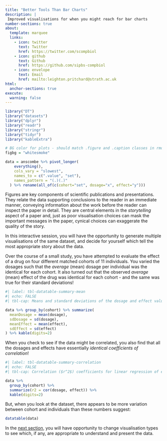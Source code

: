 ```yaml
---
title: "Better Tools Than Bar Charts"
description: |
 Improved visualisations for when you might reach for bar charts
number-sections: true
about:
  template: marquee
  links:
    - icon: twitter
      text: Twitter
      href: https://twitter.com/scompbiol
    - icon: github
      text: Github
      href: https://github.com/sipbs-compbiol
    - icon: envelope
      text: Email
      href: mailto:leighton.pritchard@strath.ac.uk
html:
  anchor-sections: true
execute:
  warning: false
---
```


```r
library("DT")
library("datasets")
library("dplyr")
library("readr")
library("stringr")
library("tidyr")
library("kableExtra")

# BG color for plots - should match .figure and .caption classes in rmd_style.css
figbg = "whitesmoke"

data = anscombe %>% pivot_longer(
    everything(),
    cols_vary = "slowest",
    names_to = c(".value", "set"),
    names_pattern = "(.)(.)"
  ) %>% rename(all_of(c(cohort="set", dosage="x", effect="y")))
```

Figures are key components of scientific publications and presentations. They relate the data supporting conclusions to the reader in an immediate manner, conveying information about the work before the reader can inspect the paper in detail. They are central elements in the *storytelling* aspect of a paper and, just as poor visualisation choices can mask the important messages in the paper, cynical choices can exaggerate the quality of the story.

::: { .callout-data }
In this interactive session, you will have the opportunity to generate multiple visualisations of the same dataset, and decide for yourself which tell the most appropriate story about the data.
:::

::: { .callout-case-study }
Over the course of a small study, you have attempted to evaluate the effect of a drug on four different matched cohorts of 11 individuals. You varied the dosages such that the *average* (mean) dosage per individual was the identical for each cohort. It also turned out that the observed *average* (mean) effect of the drug was identical for each cohort - and the same was true for their standard deviations!

```r
#| label: tbl-datatable-summary-mean
#| echo: FALSE
#| tbl-cap: Means and standard deviations of the dosage and effect values for each of the four cohorts

data %>% group_by(cohort) %>% summarize(
  meanDosage = mean(dosage),
  sdDosage = sd(dosage),
  meanEffect = mean(effect),
  sdEffect = sd(effect)
) %>% kable(digits=2)
```


When you check to see if the data might be correlated, you also find that all the dosages and effects have essentially *identical coefficients of correlation*!

```r
#| label: tbl-datatable-summary-correlation
#| echo: FALSE
#| tbl-cap: Correlation ($r^2$) coefficients for linear regression of effect against dosage, by group.

data %>% 
  group_by(cohort) %>% 
  summarize(r2 = cor(dosage, effect)) %>%
  kable(digits=2)
```

But, when you look at the dataset, there appears to be more variation between cohort and individuals than these numbers suggest:

```r
datatable(data)
```
:::

::: { .callout-challenge }
In the [next section](better_interactive.qmd), you will have opportunity to change visualisation types to see which, if any, are appropriate to understand and present the data.
:::